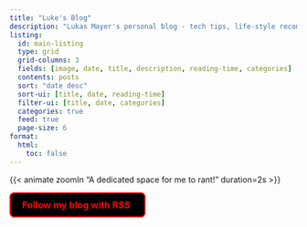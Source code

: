 ```yaml
---
title: "Luke's Blog"
description: "Lukas Mayer's personal blog - tech tips, life-style recommendations, software development, research, data science"
listing:
  id: main-listing
  type: grid
  grid-columns: 3
  fields: [image, date, title, description, reading-time, categories]
  contents: posts
  sort: "date desc"
  sort-ui: [title, date, reading-time]
  filter-ui: [title, date, categories]
  categories: true
  feed: true
  page-size: 6
format: 
  html:
    toc: false
---
```


<div class="quarto-content hidden">
</div>

<style>
.description {
    display: none;
}

@keyframes rainbowText {
    0% {
        color: #FF0000;
        border-color: #FF0000;
    }
    16% {
        color: #FFA500;
        border-color: #FFA500;
    }
    33% {
        color: #FFFF00;
        border-color: #FFFF00;
    }
    50% {
        color: #00FF00;
        border-color: #00FF00;
    }
    66% {
        color: #00BFFF;
        border-color: #00BFFF;
    }
    83% {
        color: #FF00FF;
        border-color: #FF00FF;
    }
    100% {
        color: #FF0000;
        border-color: #FF0000;
    }
}

.rainbow-animation a {
    animation: rainbowText 10s infinite linear;
    color: #FF0000; /* Initial color to match animation */
    display: inline-block;
    text-decoration: none;
    padding: 10px 20px; /* Adjust padding for button-like appearance */
    border: 2px solid; /* Border will take color from animation */
    border-radius: 8px; /* Rounded corners */
    background-color: #000000; /* Dark grey background */
    font-size: 16px; /* Adjust font size as needed */
    font-weight: bold; /* Bold text for emphasis */
    cursor: pointer; /* Pointer cursor on hover */
    transition: background-color 0.3s, transform 0.3s; /* Smooth transition for hover effect */
}

.rainbow-animation a:hover {
    transform: scale(1.05); /* Slightly enlarge the button */
    background-color: #222; /* Darker grey background on hover */
}

.rainbow-animation a i {
    animation: rainbowText 10s infinite linear; /* Ensure icon animates as well */
    margin-left: 5px; /* Add space between text and icon */
}

</style>




<script>
  window.addEventListener("load", function() {
    var content = document.querySelector(".quarto-content");
    if (content) {
      content.classList.remove("hidden");  // Remove the hidden class to allow transition
      content.classList.add("fade-in");    // Add the fade-in class for the transition effect
    }
  });
</script>

:::{.column-page-inset-left}
{{< animate zoomIn "A dedicated space for me to rant!" duration=2s >}}

::: {.animate__animated .animate__fadeIn}
:::{#main-listing}
:::
:::

::: {.rainbow-animation}
<a href="/blog/index.xml" target="_blank">
    Follow my blog with RSS <i class="bi bi-rss"></i>
</a>
:::
:::



